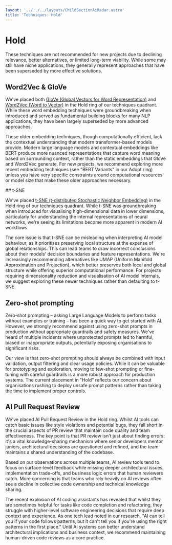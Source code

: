 ```yaml
---
layout: '../../../layouts/ChildSectionAiRadar.astro'
title: 'Techniques: Hold'
---
```


# Hold

These techniques are not recommended for new projects due to declining relevance, better alternatives, or limited long-term viability. While some may still have niche applications, they generally represent approaches that have been superseded by more effective solutions.

<div data-radar data-meta='{"label":"Word2Vec & GloVe"}' />

## Word2Vec & GloVe

We've placed both [GloVe (Global Vectors for Word Representation)](https://nlp.stanford.edu/projects/glove/) and [Word2Vec (Word to Vector)](https://www.tensorflow.org/text/tutorials/word2vec) in the Hold ring of our techniques quadrant. While these word embedding techniques were groundbreaking when introduced and served as fundamental building blocks for many NLP applications, they have been largely superseded by more advanced approaches.

These older embedding techniques, though computationally efficient, lack the contextual understanding that modern transformer-based models provide. Modern large language models and contextual embeddings like BERT produce more nuanced representations that capture word meaning based on surrounding context, rather than the static embeddings that GloVe and Word2Vec generate. For new projects, we recommend exploring more recent embedding techniques (see "BERT Variants" in our Adopt ring) unless you have very specific constraints around computational resources or model size that make these older approaches necessary.

<div data-radar data-meta='{"label":"t-SNE"}' />
## t-SNE

We've placed [t-SNE (t-distributed Stochastic Neighbor Embedding)](https://en.wikipedia.org/wiki/T-distributed_stochastic_neighbor_embedding) in the Hold ring of our techniques quadrant. While t-SNE was groundbreaking when introduced for visualising high-dimensional data in lower dimensions, particularly for understanding the internal representations of neural networks, we're seeing its limitations become more apparent in modern AI workflows.

The core issue is that t-SNE can be misleading when interpreting AI model behaviour, as it prioritises preserving local structure at the expense of global relationships. This can lead teams to draw incorrect conclusions about their models' decision boundaries and feature representations. We're increasingly recommending alternatives like UMAP (Uniform Manifold Approximation and Projection), which better preserves both local and global structure while offering superior computational performance. For projects requiring dimensionality reduction and visualisation of AI model internals, we suggest exploring these newer techniques rather than defaulting to t-SNE.

<div data-radar data-meta='{"label":"Zero-shot prompting"}' />

## Zero-shot prompting

Zero-shot prompting – asking Large Language Models to perform tasks without examples or training – has been a quick way to get started with AI. However, we strongly recommend against using zero-shot prompts in production without appropriate guardrails and safety measures. We've heard of multiple incidents where unprotected prompts led to harmful, biased or inappropriate outputs, potentially exposing organisations to significant risks.

Our view is that zero-shot prompting should always be combined with input validation, output filtering and clear usage policies. While it can be valuable for prototyping and exploration, moving to few-shot prompting or fine-tuning with careful guardrails is a more robust approach for production systems. The current placement in "Hold" reflects our concern about organisations rushing to deploy unsafe prompt patterns rather than taking the time to implement proper controls.

<div data-radar data-meta='{"label":"AI Pull Request Review"}' />

## AI Pull Request Review

We've placed AI Pull Request Review in the Hold ring. Whilst AI tools can catch basic issues like style violations and potential bugs, they fall short in the crucial aspects of PR review that maintain code quality and team effectiveness. The key point is that PR review isn't just about finding errors: it's a vital knowledge-sharing mechanism where senior developers mentor juniors, architectural decisions are questioned and refined, and the team maintains a shared understanding of the codebase.

Based on our observations across multiple teams, AI review tools tend to focus on surface-level feedback while missing deeper architectural issues, implementation trade-offs, and business logic errors that human reviewers catch. More concerning is that teams who rely heavily on AI reviews often see a decline in collective code ownership and technical knowledge sharing.

The recent explosion of AI coding assistants has revealed that whilst they are sometimes helpful for tasks like code completion and refactoring, they struggle with higher-level software engineering decisions that require deep context and experience. As one tech lead noted in our research, "AI can tell you if your code follows patterns, but it can't tell you if you're using the right patterns in the first place." Until AI systems can better understand architectural implications and business context, we recommend maintaining human-driven code reviews as a core practice.

